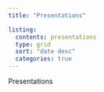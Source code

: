 ```yaml
---
title: "Presentations"

listing: 
  contents: presentations
  type: grid
  sort: "date desc"
  categories: true 
---
```


Presentations
